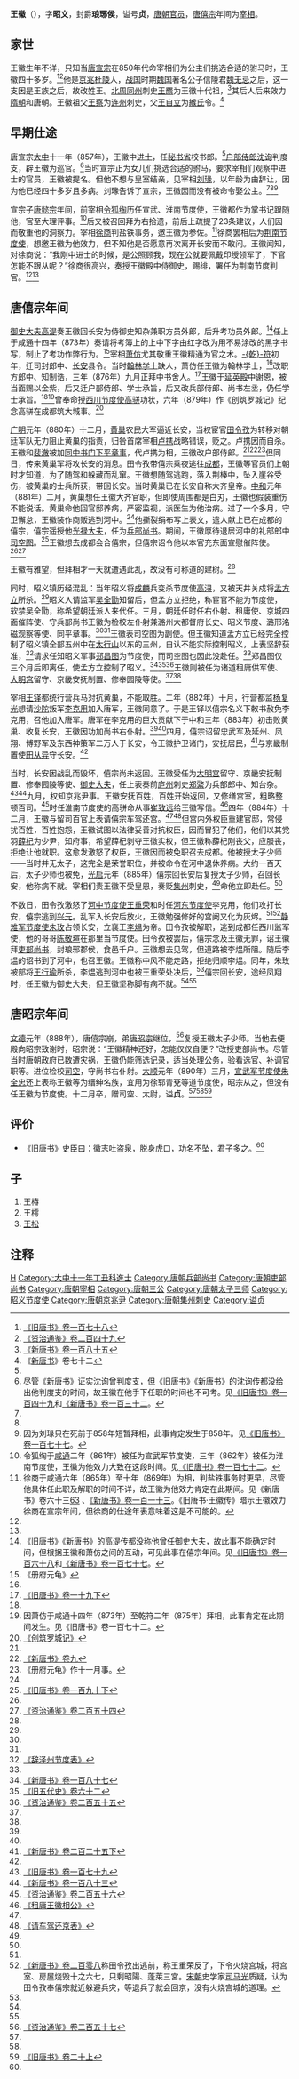 '''王徽'''（{{bd|810年代||891年|catIdx=W}}），字'''昭文'''，封爵'''琅琊侯'''，谥号'''贞'''，[[唐朝|唐朝]][[官员|官员]]，[[唐僖宗|唐僖宗]]年间为[[宰相|宰相]]。

== 家世 ==
王徽生年不详，只知当[[唐宣宗|唐宣宗]]在850年代命宰相们为公主们挑选合适的驸马时，王徽四十多岁。<ref name=BT178>[[:s:舊唐書/卷178|《旧唐书》卷一百七十八]]</ref><ref name=ZZTJ249>[[:s:資治通鑑/卷249|《资治通鉴》卷二百四十九]]</ref>他是[[京兆府|京兆]][[杜陵县|杜陵]]人，[[战国|战国]]时期[[魏国_(战国)|魏国]]著名公子信陵君[[魏无忌|魏无忌]]之后，这一支因是王族之后，故改姓王。[[北周|北周]][[同州|同州]]刺史[[王羆|王羆]]为王徽十代祖，<ref name=NBT185>[[:s:新唐书/卷185|《新唐书》卷一百八十五]]</ref>其后人后来效力[[隋朝|隋朝]]和唐朝。王徽祖父[[王察|王察]]为[[连州_(隋朝)|连州]]刺史，父[[王自立|王自立]]为[[緱氏|緱氏]]令。<ref>《[[新唐书|新唐书]]》卷七十二{{cite web |url=http://www.sidneyluo.net/a/a17/072.htm |title=存档副本 |accessdate=2008-10-03  |deadurl=yes |archiveurl=https://web.archive.org/web/20081120085821/http://www.sidneyluo.net/a/a17/072.htm |archivedate=2008-11-20 }}{{cite web |url=http://www.sidneyluo.net/a/a17/table/form56.htm |title=存档副本 |accessdate=2010-06-20 |deadurl=yes |archiveurl=https://web.archive.org/web/20100620180648/http://sidneyluo.net/a/a17/table/form56.htm |archivedate=2010-06-20 }}</ref>

== 早期仕途 ==
唐宣宗[[大中_(唐朝)|大中]]十一年（857年），王徽中[[进士|进士]]，任[[秘书省|秘书省]]校书郎。<ref name=BT178/>[[户部侍郎|户部侍郎]][[沈询|沈询]]判度支，辟王徽为巡官。<ref>尽管《新唐书》证实沈询曾判度支，但《旧唐书》《新唐书》的沈询传都没给出他判度支的时间，故王徽在他手下任职的时间也不可考。见[[:s:舊唐書/卷149|《旧唐书》卷一百四十九]]和[[:s:新唐書/卷132|《新唐书》卷一百三十二]]。</ref>当时宣宗正为女儿们挑选合适的驸马，要求宰相们观察中进士的官员，王徽被提名。但他不想与皇室结亲，见宰相[[刘瑑|刘瑑]]，以年龄为由辞让，因为他已经四十多岁且多病。刘瑑告诉了宣宗，王徽因而没有被命令娶公主。<ref name=BT178/><ref name=NBT185/><ref>因为刘瑑只在死前于858年短暂拜相，此事肯定发生于858年。见[[:s:舊唐書/卷177|《旧唐书》卷一百七十七]]。</ref>

宣宗子[[唐懿宗|唐懿宗]]年间，前宰相[[令狐绹|令狐绹]]历任宣武、淮南节度使，王徽都作为掌书记跟随他，官至大理评事。<ref>令狐绹于[[咸通|咸通]]二年（861年）被任为宣武军节度使，三年（862年）被任为淮南节度使，王徽为他效力大致在这段时间。见[[:s:舊唐書/卷172|《旧唐书》卷一百七十二]]。</ref>后又被召回拜为右拾遗，前后上疏提了23条建议，人们因而敬重他的洞察力。宰相[[徐商|徐商]]判盐铁事务，邀王徽为参佐。<ref>徐商于咸通六年（865年）至十年（869年）为相，判盐铁事务时更早，尽管他具体任此职及解职的时间不详，故王徽为他效力肯定在此期间。见《新唐书》卷六十三[http://www.sidneyluo.net/a/a17/table/form03.htm 63] {{webarchive|url=https://web.archive.org/web/20120518033947/http://www.sidneyluo.net/a/a17/table/form03.htm |date=2012-05-18 }}、[[:s:新唐書/卷113|《新唐书》卷一百一十三]]。《旧唐书·王徽传》暗示王徽效力徐商在宣宗年间，但徐商的仕途年表意味着这是不可能的。</ref>徐商罢相后为[[荆南节度使|荆南节度使]]，想邀王徽为他效力，但不知他是否愿意再次离开长安而不敢问。王徽闻知，对徐商说：“我刚中进士的时候，是公照顾我，现在公就要佩戴印绶领军了，下官怎能不跟从呢？”徐商很高兴，奏授王徽殿中侍御史，赐绯，署任为荆南节度判官。<ref name=BT178/><ref name=NBT185/>

== 唐僖宗年间 ==
[[御史大夫|御史大夫]][[高湜|高湜]]奏王徽回长安为侍御史知杂兼职方员外郎，后升考功员外郎。<ref>《旧唐书》《新唐书》的高湜传都没称他曾任御史大夫，故此事不能确定时间，但根据王徽和萧仿之间的互动，可见此事在僖宗年间。见[[:s:舊唐書/卷168|《旧唐书》卷一百六十八]]和[[:s:新唐書/卷177|《新唐书》卷一百七十七]]。</ref>任上于咸通十四年（873年）奏请将考簿上的上中下字由红字改为用不易涂改的黑字书写，制止了考功作弊行为。<ref>《册府元龟》</ref>宰相[[蕭倣_(唐朝)|萧仿]]尤其敬重王徽精通为官之术。[[乾符|-{乾}-符]]初年，迁司封郎中、[[长安|长安]]县令。当时[[翰林学士|翰林学士]]缺人，萧仿任王徽为翰林学士，<ref name=NBT185/>改职方郎中、知制诰，三年（876年）九月正拜中书舍人。<ref name=BT19-2>[[:s:旧唐书/卷19下|《旧唐书》卷一十九下]]</ref>王徽于[[延英殿|延英殿]]中谢恩，被当面赐以金紫，后又迁户部侍郎、学士承旨，后又改兵部侍郎、尚书左丞，仍任学士承旨。<ref name=BT178/><ref>因萧仿于咸通十四年（873年）至乾符二年（875年）拜相，此事肯定在此期间发生。见《旧唐书》卷一百七十二。</ref>曾奉命授[[西川节度使|西川节度使]][[高骈|高骈]]功状，六年（879年）作《创筑罗城记》纪念高骈在成都筑大城事。<ref>[[:s:创筑罗城记|《创筑罗城记》]]</ref>

[[广明_(唐朝)|广明]]元年（880年）十二月，[[黄巢|黄巢]]农民大军逼近长安，当权宦官[[田令孜|田令孜]]为转移对朝廷军队无力阻止黄巢的指责，归咎首席宰相[[卢携|卢携]]战略错误，贬之。卢携因而自杀。王徽和[[裴澈|裴澈]]被加[[同中书门下平章事|同中书门下平章事]]，代卢携为相，王徽改户部侍郎。<ref name=BT19-2/><ref name=NBT9>[[:s:新唐书/卷9|《新唐书》卷九]]</ref><ref>《册府元龟》作十一月事。</ref>但同日，传来黄巢军将攻长安的消息。田令孜带僖宗乘夜逃往[[成都|成都]]，王徽等官员们上朝时才知道，为了随驾和躲藏而乱窜。王徽想随驾逃跑，落入荆榛中，坠入崖谷受伤，被黄巢的士兵所获，带回长安。当时黄巢已在长安自称大齐皇帝。[[中和_(唐朝)|中和]]元年（881年）二月，黄巢想任王徽大齐官职，但即使周围都是白刃，王徽也假装重伤不能说话。黄巢命他回官邸养病，严密监视，派医生为他治病。过了一个多月，守卫懈怠，王徽装作商贩逃到河中。<ref name=BT178/>他撕裂绢布写上表文，遣人献上已在成都的僖宗，僖宗遥授他[[光禄大夫|光禄大夫]]，任为[[兵部尚书|兵部尚书]]。期间，王徽厚待退居河中的礼部郎中[[司空图|司空图]]。<ref name=BT190-2>[[:s:旧唐书/卷190下|《旧唐书》卷一百九十下]]</ref>王徽想去成都会合僖宗，但僖宗诏令他以本官充东面宣慰催阵使。<ref name=NBT185/><ref name=ZZTJ254>[[:s:資治通鑑/卷254|《资治通鉴》卷二百五十四]]</ref>

王徽有雅望，但拜相才一天就遭遇此乱，故没有可称道的建树。<ref name=NBT185/>

同时，昭义镇历经混乱：当年昭义将[[成麟|成麟]]兵变杀节度使[[高浔|高浔]]，又被天井关戍将[[孟方立|孟方立]]所杀。<ref name=ZZTJ254/>昭义人请监军[[吴全勖|吴全勖]]知留后，但孟方立拒绝，称宦官不能为节度使，软禁吴全勖，称希望朝廷派人来代任。三月，朝廷任时任右仆射、租庸使、京城四面催阵使、守兵部尚书王徽为检校左仆射兼潞州大都督府长史、昭义节度、潞邢洺磁观察等使、同平章事。<ref name=BT19-2/><ref name=NBT9/>王徽表司空图为副使。但王徽知道孟方立已经完全控制了昭义镇全部五州中在[[太行山|太行山]]以东的三州，自认不能实际控制昭义，上表坚辞获准，<ref>[[:s:辞泽州节度表|《辞泽州节度表》]]</ref>请求任知昭义军事[[郑昌图|郑昌图]]为节度使，而司空图也因此没赴任。<ref name=BT190-2/>郑昌图仅三个月后即离任，使孟方立控制了昭义。<ref>[[:s:新唐书/卷187|《新唐书》卷一百八十七]]</ref><ref>[[:s:旧五代史/卷62|《旧五代史》卷六十二]]</ref><ref name=ZZTJ255>[[:s:資治通鑑/卷255|《资治通鉴》卷二百五十五]]</ref>王徽则被任为诸道租庸供军使、[[大明宫|大明宫]]留守、京畿安抚制置、修奉园陵等使。<ref name=BT178/><ref name=NBT185/>

宰相[[王鐸_(唐朝)|王铎]]都统行营兵马对抗黄巢，不能取胜。二年（882年）十月，行营都监[[杨复光|杨复光]]想请[[沙陀|沙陀]]叛军[[李克用|李克用]]加入唐军，王徽同意了。于是王铎以僖宗名义下敕书赦免李克用，召他加入唐军。唐军在李克用的巨大贡献下于中和三年（883年）初击败黄巢、收复长安，王徽因功加尚书右仆射。<ref name=BT178/><ref name=NBT185/>四月，僖宗诏留忠武军及延州、凤翔、博野军及东西神策军二万人于长安，令王徽护卫诸门，安抚居民，<ref>[[:s:新唐书/卷225下|《新唐书》卷二百二十五下]]</ref>与京畿制置使[[田从异|田从异]]守长安。<ref name=ZZTJ255/>

当时，长安因战乱而毁坏，僖宗尚未返回。王徽受任为[[大明宫|大明宫]]留守、京畿安抚制置、修奉园陵等使、[[御史大夫|御史大夫]]，任上表奏前[[庐州|庐州]]刺史[[郑綮|郑綮]]为兵部郎中、知台杂。<ref>[[:s:旧唐书/卷179|《旧唐书》卷一百七十九]]</ref><ref>[[:s:新唐书/卷183|《新唐书》卷一百八十三]]</ref>九月，权知京兆尹事。王徽安抚百姓，百姓开始返回，又修缮宫室，粗略整顿百司。<ref name=ZZTJ256>[[:s:資治通鑑/卷256|《资治通鉴》卷二百五十六]]</ref>时任淮南节度使的高骈命从事[[崔致远|崔致远]]给王徽写信。<ref>[[:s:租庸王徽相公|《租庸王徽相公》]]</ref>四年（884年）十二月，王徽与留司百官上表请僖宗车驾还宫。<ref name=BT19-2/><ref>[[:s:请车驾还京表|《请车驾还京表》]]</ref>但宫内外权臣重建官邸，常侵扰百姓，百姓抱怨，王徽试图以法律妥善对抗权臣，因而冒犯了他们，他们以其党羽[[薛杞|薛杞]]为少尹，知府事，希望薛杞剥夺王徽实权，但王徽称薛杞刚丧父，应服丧，拒绝让他就职。这愈发激怒了权臣，王徽因而被免职召去成都。他被授太子少师——当时并无太子，这完全是荣誉职位，并被命令在河中退休养病。大约一百天后，太子少师也被免，[[光启|光启]]元年（885年）僖宗回长安后复授太子少师，召回长安，他称病不就。宰相们责王徽不受皇恩，奏贬[[集州_(北周)|集州]]刺史，<ref name=NBT185/>命他立即赴任。<ref name=BT178/>

不数日，田令孜激怒了[[河中节度使|河中节度使]][[王重荣|王重荣]]和时任[[河东节度使|河东节度使]]李克用，他们攻打长安，僖宗逃到[[兴元|兴元]]。乱军入长安后放火，王徽勉强修好的宫阙又化为灰烬。<ref name=BT19-2/><ref>[[:s:新唐书/卷208|《新唐书》卷二百零八]]称田令孜出逃前，称王重荣反了，下令火烧宫城，将宫室、房屋烧毁十之六七，只剩昭陽、蓬萊三宮。[[宋朝|宋朝]]史学家[[司马光|司马光]]质疑，认为田令孜奉僖宗就近躲避兵灾，等退兵了就会回京，没有火烧宫城的道理。</ref>[[静难军节度使|静难军节度使]][[朱玫_(唐朝)|朱玫]]占领长安，立襄王[[李煴|李煴]]为帝。田令孜被解职，逃到成都任西川监军使，他的哥哥[[陈敬瑄|陈敬瑄]]在那里当节度使。田令孜被罢后，僖宗念及王徽无罪，诏王徽拜[[吏部尚书|吏部尚书]]，封琅邪郡侯，食邑千户。王徽想去见驾，但道路被李煴所阻。随后李煴的诏书到了河中，也召王徽。王徽称中风不能走路，拒绝归顺李煴。同年，朱玫被部将[[王行瑜|王行瑜]]所杀，李煴逃到河中也被王重荣处决后，<ref name=ZZTJ256/>僖宗回长安，途经凤翔时，任王徽为御史大夫，但王徽坚称脚有病不就。<ref name=BT178/><ref name=NBT185/>

== 唐昭宗年间 ==
[[文德_(唐朝)|文德]]元年（888年），唐僖宗崩，弟[[唐昭宗|唐昭宗]]继位，<ref name=ZZTJ257>[[:s:資治通鑑/卷257|《资治通鉴》卷二百五十七]]</ref>复授王徽太子少师。当他去便殿向昭宗致谢时，昭宗说：“王徽精神还好，怎能仅仅自便？”改授吏部尚书。尽管当时唐朝政府已数遭灾祸，王徽仍能筛选记录，适当处理公务，验看选官、补调官职等。进位检校[[司空|司空]]，守尚书右仆射。[[大顺_(唐朝)|大顺]]元年（890年）三月，[[宣武军节度使|宣武军节度使]][[朱全忠|朱全忠]]还上表称王徽等为缙绅名族，宜用为徐郓青兗等道节度使，昭宗从之，但没有任王徽为节度使。十二月卒，赠司空、太尉，谥'''贞'''。<ref name=BT178/><ref name=NBT185/><ref>[[:s:旧唐书/卷20上|《旧唐书》卷二十上]]</ref>

== 评价 ==
*《旧唐书》史臣曰：徽志吐盗泉，脱身虎口，功名不坠，君子多之。<ref name=BT178/>

== 子 ==
#王椿
#王樗
#[[王松_(五代)|王松]]

== 注释 ==
{{reflist|2}}
{{start box}}
{{s-before|[[赵隐|赵隐]]}}
{{s-title|[[唐朝|唐朝]][[尚书右仆射|尚书右仆射]]|883年—884年}}
{{s-after|[[裴璩|裴璩]]}}
{{s-before|[[卢渥|卢渥]]}}
{{s-title|[[唐朝|唐朝]][[尚书右仆射|尚书右仆射]]|889年—890年}}
{{s-after|[[张濬|张濬]]}}
{{end box}}
{{DEFAULTSORT:W}}
[[Category:京兆王氏|H]]
[[Category:大中十一年丁丑科進士|Category:大中十一年丁丑科進士]]
[[Category:唐朝兵部尚书|Category:唐朝兵部尚书]]
[[Category:唐朝吏部尚书|Category:唐朝吏部尚书]]
[[Category:唐朝宰相|Category:唐朝宰相]]
[[Category:唐朝三公|Category:唐朝三公]]
[[Category:唐朝太子三师|Category:唐朝太子三师]]
[[Category:昭义节度使|Category:昭义节度使]]
[[Category:唐朝京兆尹|Category:唐朝京兆尹]]
[[Category:唐朝集州刺史|Category:唐朝集州刺史]]
[[Category:谥贞|Category:谥贞]]